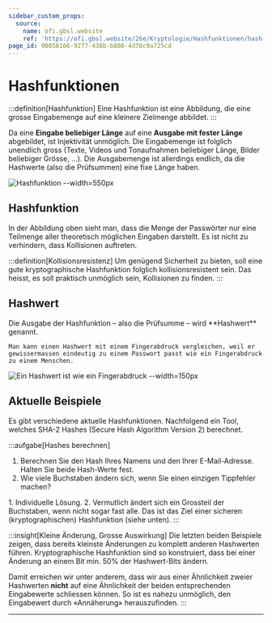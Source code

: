 ```yaml
---
sidebar_custom_props:
  source:
    name: ofi.gbsl.website
    ref: 'https://ofi.gbsl.website/26e/Kryptologie/Hashfunktionen/hash-funktionen'
page_id: 90858166-9277-438b-b886-4d76c9a725cd
---
```



# Hashfunktionen
:::definition[Hashfunktion]
Eine Hashfunktion ist eine Abbildung, die eine grosse Eingabemenge auf eine kleinere Zielmenge abbildet.
:::

Da eine **Eingabe beliebiger Länge** auf eine **Ausgabe mit fester Länge** abgebildet, ist Injektivität unmöglich. Die Eingabemenge ist folglich unendlich gross (Texte, Videos und Tonaufnahmen beliebiger Länge, Bilder beliebiger Grösse, ...). Die Ausgabemenge ist allerdings endlich, da die Hashwerte (also die Prüfsummen) eine fixe Länge haben.

![Hashfunktion --width=550px](img/hash-function.png)

## Hashfunktion
In der Abbildung oben sieht man, dass die Menge der Passwörter nur eine Teilmenge aller theoretisch möglichen Eingaben darstellt. Es ist nicht zu verhindern, dass Kollisionen auftreten.

:::definition[Kollisionsresistenz]
Um genügend Sicherheit zu bieten, soll eine gute kryptographische Hashfunktion folglich kollisionsresistent sein. Das heisst, es soll praktisch unmöglich sein, Kollisionen zu finden.
:::

## Hashwert
<div class="flex">
  <div>
    Die Ausgabe der Hashfunktion – also die Prüfsumme – wird **Hashwert** genannt.

    Man kann einen Hashwert mit einem Fingerabdruck vergleichen, weil er gewissermassen eindeutig zu einem Passwort passt wie ein Fingerabdruck zu einem Menschen.
  </div>

  ![Ein Hashwert ist wie ein Fingerabdruck --width=150px](img/fingerprint.png)
</div>

## Aktuelle Beispiele
Es gibt verschiedene aktuelle Hashfunktionen. Nachfolgend ein Tool, welches SHA-2 Hashes (Secure Hash Algorithm Version 2) berechnet.

<HashSHA2 />

:::aufgabe[Hashes berechnen]
<TaskState id="c4582e86-a05f-4c62-bcdc-4e262b37165a" />
1. Berechnen Sie den Hash Ihres Namens und den Ihrer E-Mail-Adresse. Halten Sie beide Hash-Werte fest.
2. Wie viele Buchstaben ändern sich, wenn Sie einen einzigen Tippfehler machen?

<QuillV2 id="0eef49c1-5d5e-49fb-910d-fe456ff75da4" />

<Solution id="81633946-8e93-447b-9e08-962d68b4a7fc">
1. Individuelle Lösung.
2. Vermutlich ändert sich ein Grossteil der Buchstaben, wenn nicht sogar fast alle. Das ist das Ziel einer sicheren (kryptographischen) Hashfunktion (siehe unten).
</Solution>
:::

:::insight[Kleine Änderung, Grosse Auswirkung]
Die letzten beiden Beispiele zeigen, dass bereits kleinste Änderungen zu komplett anderen Hashwerten führen. Kryptographische Hashfunktion sind so konstruiert, dass bei einer Änderung an einem Bit min. 50% der Hashwert-Bits ändern.

Damit erreichen wir unter anderem, dass wir aus einer Ähnlichkeit zweier Hashwerten **nicht** auf eine Ähnlichkeit der beiden entsprechenden Eingabewerte schliessen können. So ist es nahezu unmöglich, den Eingabewert durch «Annäherung» herauszufinden.
:::

---
